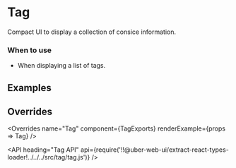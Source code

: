 <!--
Copyright (c) 2018 Uber Technologies, Inc.

This source code is licensed under the MIT license found in the
LICENSE file in the root directory of this source tree.
-->





# Tag

Compact UI to display a collection of consice information.

### When to use

- When displaying a list of tags.

## Examples

<Example title="Tag basic Usage" path="examples/tag/basic.js">
  <Basic />
</Example>

<Example title="Tag closeable/non-clickable" path="examples/tag/kinds.js">
  <Kinds />
</Example>

<Example title="Tag closeable/clickable" path="examples/tag/clickable.js">
  <Clickable />
</Example>

<Example title="Tag in a disabled state" path="examples/tag/disabled.js">
  <Disabled />
</Example>

<Example title="Tag non-closeable/non-clickable" path="examples/tag/non-closeable.js">
  <Noncloseable />
</Example>

<Example title="Tag non-closeable/clickable" path="examples/tag/clickable-non-closeable.js">
  <NoncloseableNonclickable />
</Example>

<Example title="Tag Custom Color example" path="examples/tag/custom-color.js">
  <CustomColor />
</Example>

## Overrides

<Overrides
  name="Tag"
  component={TagExports}
  renderExample={props => <Tag overrides={props.overrides}>Tag</Tag>}
/>

<API
  heading="Tag API"
  api={require('!!@uber-web-ui/extract-react-types-loader!../../../src/tag/tag.js')}
/>
